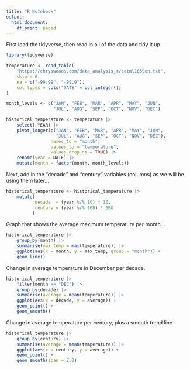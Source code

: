 ```yaml
---
title: "R Notebook"
output:   
  html_document:
    df_print: paged
---
```


First load the tidyverse, then read in all of the data and tidy it up...

```r
library(tidyverse)

temperature <- read_table(
    "https://chryswoods.com/data_analysis_r/cetml1659on.txt",
    skip = 6,
    na = c("-99.99", "-99.9"),
    col_types = cols("DATE" = col_integer())
)

month_levels <- c("JAN", "FEB", "MAR", "APR", "MAY", "JUN",
                  "JUL", "AUG", "SEP", "OCT", "NOV", "DEC")

historical_temperature <- temperature |>
    select(-YEAR) |>
    pivot_longer(c("JAN", "FEB", "MAR", "APR", "MAY", "JUN",
                   "JUL", "AUG", "SEP", "OCT", "NOV", "DEC"),
                 names_to = "month",
                 values_to = "temperature",
                 values_drop_na = TRUE) |>
    rename(year = DATE) |>
    mutate(month = factor(month, month_levels))
```

Next, add in the "decade" and "century" variables (columns) as we will
be using them later...

```r
historical_temperature <- historical_temperature |>
    mutate(
           decade  = (year %/% 10) * 10, 
           century = (year %/% 100) * 100
          )
```

Graph that shows the average maximum temperature per month...

```r
historical_temperature |>
    group_by(month) |>
    summarise(max_temp = max(temperature)) |>
    ggplot(aes(x = month, y = max_temp, group = "month")) + 
    geom_line()
```

Change in average temperature in December per decade.

```r
historical_temperature |>
    filter(month == "DEC") |>
    group_by(decade) |>
    summarise(average = mean(temperature)) |>
    ggplot(aes(x = decade, y = average)) + 
    geom_point() +
    geom_smooth()
```

Change in average temperature per century, plus a smooth trend line

```r
historical_temperature |>
    group_by(century) |>
    summarise(average = mean(temperature)) |>
    ggplot(aes(x = century, y = average)) + 
    geom_point() + 
    geom_smooth(span = 2.0)
```
